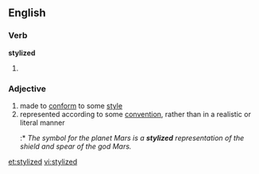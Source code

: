 ==English==

===Verb===
'''stylized'''

# {{past of|stylize}}

===Adjective===
{{en-adj}}
# made to [[conform]] to some [[style]]
# represented according to some [[convention]], rather than in a realistic or literal manner
#:* ''The symbol for the planet Mars is a '''stylized''' representation of the shield and spear of the god Mars.''

[[et:stylized]]
[[vi:stylized]]